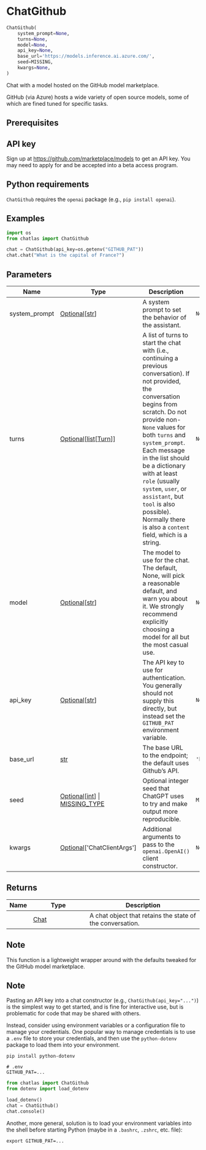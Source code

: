 # ChatGithub { #chatlas.ChatGithub }

```python
ChatGithub(
    system_prompt=None,
    turns=None,
    model=None,
    api_key=None,
    base_url='https://models.inference.ai.azure.com/',
    seed=MISSING,
    kwargs=None,
)
```

Chat with a model hosted on the GitHub model marketplace.

GitHub (via Azure) hosts a wide variety of open source models, some of
which are fined tuned for specific tasks.

## Prerequisites {.doc-section .doc-section-prerequisites}


::: {.callout-note}
## API key

Sign up at <https://github.com/marketplace/models> to get an API key.
You may need to apply for and be accepted into a beta access program.
:::

::: {.callout-note}
## Python requirements

`ChatGithub` requires the `openai` package (e.g., `pip install openai`).
:::

## Examples {.doc-section .doc-section-examples}

```python
import os
from chatlas import ChatGithub

chat = ChatGithub(api_key=os.getenv("GITHUB_PAT"))
chat.chat("What is the capital of France?")
```

## Parameters {.doc-section .doc-section-parameters}

| Name          | Type                                                                                           | Description                                                                                                                                                                                                                                                                                                                                                                                                                 | Default                                    |
|---------------|------------------------------------------------------------------------------------------------|-----------------------------------------------------------------------------------------------------------------------------------------------------------------------------------------------------------------------------------------------------------------------------------------------------------------------------------------------------------------------------------------------------------------------------|--------------------------------------------|
| system_prompt | [Optional](`typing.Optional`)\[[str](`str`)\]                                                  | A system prompt to set the behavior of the assistant.                                                                                                                                                                                                                                                                                                                                                                       | `None`                                     |
| turns         | [Optional](`typing.Optional`)\[[list](`list`)\[[Turn](`chatlas._turn.Turn`)\]\]                | A list of turns to start the chat with (i.e., continuing a previous conversation). If not provided, the conversation begins from scratch. Do not provide non-`None` values for both `turns` and `system_prompt`. Each message in the list should be a dictionary with at least `role` (usually `system`, `user`, or `assistant`, but `tool` is also possible). Normally there is also a `content` field, which is a string. | `None`                                     |
| model         | [Optional](`typing.Optional`)\[[str](`str`)\]                                                  | The model to use for the chat. The default, None, will pick a reasonable default, and warn you about it. We strongly recommend explicitly choosing a model for all but the most casual use.                                                                                                                                                                                                                                 | `None`                                     |
| api_key       | [Optional](`typing.Optional`)\[[str](`str`)\]                                                  | The API key to use for authentication. You generally should not supply this directly, but instead set the `GITHUB_PAT` environment variable.                                                                                                                                                                                                                                                                                | `None`                                     |
| base_url      | [str](`str`)                                                                                   | The base URL to the endpoint; the default uses Github's API.                                                                                                                                                                                                                                                                                                                                                                | `'https://models.inference.ai.azure.com/'` |
| seed          | [Optional](`typing.Optional`)\[[int](`int`)\] \| [MISSING_TYPE](`chatlas._utils.MISSING_TYPE`) | Optional integer seed that ChatGPT uses to try and make output more reproducible.                                                                                                                                                                                                                                                                                                                                           | `MISSING`                                  |
| kwargs        | [Optional](`typing.Optional`)\[\'ChatClientArgs\'\]                                            | Additional arguments to pass to the `openai.OpenAI()` client constructor.                                                                                                                                                                                                                                                                                                                                                   | `None`                                     |

## Returns {.doc-section .doc-section-returns}

| Name   | Type                         | Description                                               |
|--------|------------------------------|-----------------------------------------------------------|
|        | [Chat](`chatlas._chat.Chat`) | A chat object that retains the state of the conversation. |

## Note {.doc-section .doc-section-note}

This function is a lightweight wrapper around [](`~chatlas.ChatOpenAI`) with
the defaults tweaked for the GitHub model marketplace.

## Note {.doc-section .doc-section-note}

Pasting an API key into a chat constructor (e.g., `ChatGithub(api_key="...")`)
is the simplest way to get started, and is fine for interactive use, but is
problematic for code that may be shared with others.

Instead, consider using environment variables or a configuration file to manage
your credentials. One popular way to manage credentials is to use a `.env` file
to store your credentials, and then use the `python-dotenv` package to load them
into your environment.

```shell
pip install python-dotenv
```

```shell
# .env
GITHUB_PAT=...
```

```python
from chatlas import ChatGithub
from dotenv import load_dotenv

load_dotenv()
chat = ChatGithub()
chat.console()
```

Another, more general, solution is to load your environment variables into the shell
before starting Python (maybe in a `.bashrc`, `.zshrc`, etc. file):

```shell
export GITHUB_PAT=...
```